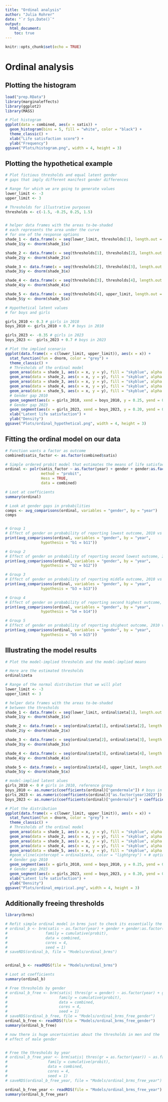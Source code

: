 ```yaml
---
title: "Ordinal analysis"
author: "Julia Rohrer"
date: "`r Sys.Date()`"
output: 
  html_document:
    toc: true
---
```


```r
knitr::opts_chunk$set(echo = TRUE)
```
# Ordinal analysis

## Plotting the histogram

```r
load("prep.RData")
library(marginaleffects)
library(ggplot2)
library(MASS)

# Plot histogram
ggplot(data = combined, aes(x = satis)) +
  geom_histogram(bins = 5, fill = "white", color = "black") +
  theme_classic() +
  xlab("Life satisfaction score") +
  ylab("Frequency")
ggsave("Plots/histogram.png", width = 4, height = 3)
```

## Plotting the hypothetical example

```r
# Plot fictious thresholds and equal latent gender
# gaps that imply different manifest gender differences

# Range for which we are going to generate values
lower_limit <- -3
upper_limit <- 3

# Thresholds for illustrative purposes
thresholds <- c(-1.5, -0.25, 0.25, 1.5)


# helper data frames with the areas to-be-shaded
# each represents the area under the curve
# for one of the response options
shade_1 <- data.frame(x = seq(lower_limit, thresholds[1], length.out = 100))
shade_1$y <- dnorm(shade_1$x)

shade_2 <- data.frame(x = seq(thresholds[1], thresholds[2], length.out = 100))
shade_2$y <- dnorm(shade_2$x)

shade_3 <- data.frame(x = seq(thresholds[2], thresholds[3], length.out = 100))
shade_3$y <- dnorm(shade_3$x)

shade_4 <- data.frame(x = seq(thresholds[3], thresholds[4], length.out = 100))
shade_4$y <- dnorm(shade_4$x)

shade_5 <- data.frame(x = seq(thresholds[4], upper_limit, length.out = 100))
shade_5$y <- dnorm(shade_5$x)

# Hypothetical latent values
# for boys and girls

girls_2010 <- 0.3 # girls in 2010
boys_2010 <- girls_2010 + 0.7 # boys in 2010

girls_2023 <- -0.35 # girls in 2023
boys_2023 <-  girls_2023 + 0.7 # boys in 2023

# Plot the implied scenario
ggplot(data.frame(x = c(lower_limit, upper_limit)), aes(x = x)) +
  stat_function(fun = dnorm, color = "grey") +
  theme_classic() +
  # Thresholds of the ordinal model
  geom_area(data = shade_1, aes(x = x, y = y), fill = "skyblue", alpha = 0.0) +
  geom_area(data = shade_2, aes(x = x, y = y), fill = "skyblue", alpha = 0.25) +
  geom_area(data = shade_3, aes(x = x, y = y), fill = "skyblue", alpha = 0.5) +
  geom_area(data = shade_4, aes(x = x, y = y), fill = "skyblue", alpha = 0.75) +
  geom_area(data = shade_5, aes(x = x, y = y), fill = "skyblue", alpha = 1) +
  # Gender gap 2010
  geom_segment(aes(x = girls_2010, xend = boys_2010, y = 0.25, yend = 0.25)) +
  # Gender gap 2023
  geom_segment(aes(x = girls_2023, xend = boys_2023, y = 0.20, yend = 0.20)) +
  xlab("Latent life satisfaction") +
  ylab("Density")
ggsave("Plots/ordinal_hypothetical.png", width = 4, height = 3)

```

## Fitting the ordinal model on our data

```r
# Function wants a factor as outcome
combined$satis_factor <- as.factor(combined$satis)

# Simple ordered probit model that estimates the means of life satisfaction by gender and survey year
ordinal <- polr(satis_factor ~ as.factor(year) + gender + gender:as.factor(year), 
                method = "probit",
                Hess = TRUE,
                data = combined)

# Loot at coefficients
summary(ordinal)

# Look at gender gaps in probabilities
comps <- avg_comparisons(ordinal, variables = "gender", by = "year")
comps


# Group 1
# Effect of gender on probability of reporting lowest outcome, 2010 vs 2023
print(avg_comparisons(ordinal, variables = "gender", by = "year",
                hypothesis = "b1 = b11"))

# Group 2
# Effect of gender on probability of reporting second lowest outcome, 2010 vs 2023
print(avg_comparisons(ordinal, variables = "gender", by = "year",
                hypothesis = "b2 = b12"))

# Group 3
# Effect of gender on probability of reporting middle outcome, 2010 vs 2023
print(avg_comparisons(ordinal, variables = "gender", by = "year",
                hypothesis = "b3 = b13"))

# Group 4
# Effect of gender on probability of reporting second highest outcome, 2010 vs 2023
print(avg_comparisons(ordinal, variables = "gender", by = "year",
                hypothesis = "b4 = b14"))

# Group 5
# Effect of gender on probability of reporting shighest outcome, 2010 vs 2023
print(avg_comparisons(ordinal, variables = "gender", by = "year",
                hypothesis = "b5 = b15"))
```

## Illustrating the model results

```r
# Plot the model-implied thresholds and the model-implied means

# Here are the estimated thresholds
ordinal$zeta

# Range of the normal distribution that we will plot
lower_limit <- -3
upper_limit <- 3

# helper data frames with the areas to-be-shaded
# between the thresholds
shade_1 <- data.frame(x = seq(lower_limit, ordinal$zeta[1], length.out = 100))
shade_1$y <- dnorm(shade_1$x)

shade_2 <- data.frame(x = seq(ordinal$zeta[1], ordinal$zeta[2], length.out = 100))
shade_2$y <- dnorm(shade_2$x)

shade_3 <- data.frame(x = seq(ordinal$zeta[2], ordinal$zeta[3], length.out = 100))
shade_3$y <- dnorm(shade_3$x)

shade_4 <- data.frame(x = seq(ordinal$zeta[3], ordinal$zeta[4], length.out = 100))
shade_4$y <- dnorm(shade_4$x)

shade_5 <- data.frame(x = seq(ordinal$zeta[4], upper_limit, length.out = 100))
shade_5$y <- dnorm(shade_5$x)

# model-implied latent alues
girls_2010 <- 0 # girls in 2010, reference group
boys_2010 <- as.numeric(coefficients(ordinal)["gendermale"]) # boys in 2010
girls_2023 <- as.numeric(coefficients(ordinal)["as.factor(year)2023"]) # girls in 2023
boys_2023 <- as.numeric(coefficients(ordinal)["gendermale"] + coefficients(ordinal)["as.factor(year)2023"] + coefficients(ordinal)["as.factor(year)2023:gendermale"]) # boys in 2023

# Plot the distribution
ggplot(data.frame(x = c(lower_limit, upper_limit)), aes(x = x)) +
  stat_function(fun = dnorm, color = "grey") +
  theme_classic() +
  # Thresholds of the ordinal model
  geom_area(data = shade_1, aes(x = x, y = y), fill = "skyblue", alpha = 0.0) +
  geom_area(data = shade_2, aes(x = x, y = y), fill = "skyblue", alpha = 0.25) +
  geom_area(data = shade_3, aes(x = x, y = y), fill = "skyblue", alpha = 0.5) +
  geom_area(data = shade_4, aes(x = x, y = y), fill = "skyblue", alpha = 0.75) +
  geom_area(data = shade_5, aes(x = x, y = y), fill = "skyblue", alpha = 1) +
  #geom_vline(xintercept = ordinal$zeta, color = "lightgrey") + # optional, add line for the actual thresholds
  # Gender gap 2010
  geom_segment(aes(x = girls_2010, xend = boys_2010, y = 0.25, yend = 0.25)) +
  # Gender gap 2023
  geom_segment(aes(x = girls_2023, xend = boys_2023, y = 0.20, yend = 0.20)) +
  xlab("Latent life satisfaction") +
  ylab("Density")
ggsave("Plots/ordinal_empirical.png", width = 4, height = 3)


```

## Additionally freeing thresholds

```r
library(brms)

# Refit simple ordinal model in brms just to check its essentially the same
# ordinal_b <- brm(satis ~ as.factor(year) + gender + gender:as.factor(year), 
#                 family = cumulative(probit),
#                 data = combined,
#                 cores = 4,
#                 seed = 1)
# saveRDS(ordinal_b, file = "Models/ordinal_brms")


ordinal_b <- readRDS(file = "Models/ordinal_brms")

# Loot at coefficients
summary(ordinal_b)

# Free thresholds by gender
# ordinal_b_free <- brm(satis| thres(gr = gender) ~ as.factor(year) + gender + gender:as.factor(year), 
#                       family = cumulative(probit),
#                       data = combined,
#                       cores = 4,
#                       seed = 1)
# saveRDS(ordinal_b_free, file = "Models/ordinal_brms_free_gender")
ordinal_b_free <- readRDS(file = "Models/ordinal_brms_free_gender")
summary(ordinal_b_free)

# now there is huge uncertainties about the thresholds in men and the
# effect of male gender


# Free the thresholds by year
# ordinal_b_free_year <- brm(satis| thres(gr = as.factor(year)) ~ as.factor(year) + gender + gender:as.factor(year), 
#                  family = cumulative(probit),
#                  data = combined,
#                  cores = 4,
#                  seed = 1)
# saveRDS(ordinal_b_free_year, file = "Models/ordinal_brms_free_year")

ordinal_b_free_year <- readRDS(file = "Models/ordinal_brms_free_year")
summary(ordinal_b_free_year)


```
